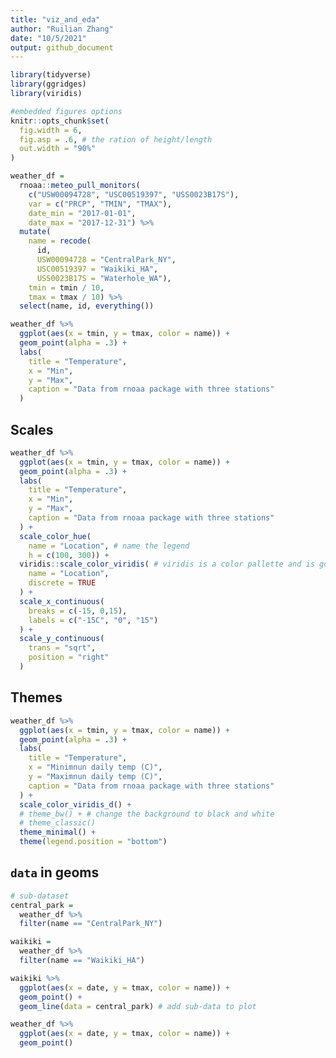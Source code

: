 ```yaml
---
title: "viz_and_eda"
author: "Ruilian Zhang"
date: "10/5/2021"
output: github_document
---
```


```r
library(tidyverse)
library(ggridges)
library(viridis)

#embedded figures options
knitr::opts_chunk$set(
  fig.width = 6,
  fig.asp = .6, # the ration of height/length
  out.width = "90%"
)
```

```r
weather_df = 
  rnoaa::meteo_pull_monitors(
    c("USW00094728", "USC00519397", "USS0023B17S"),
    var = c("PRCP", "TMIN", "TMAX"), 
    date_min = "2017-01-01",
    date_max = "2017-12-31") %>%
  mutate(
    name = recode(
      id, 
      USW00094728 = "CentralPark_NY", 
      USC00519397 = "Waikiki_HA",
      USS0023B17S = "Waterhole_WA"),
    tmin = tmin / 10,
    tmax = tmax / 10) %>%
  select(name, id, everything())
```


```r
weather_df %>% 
  ggplot(aes(x = tmin, y = tmax, color = name)) +
  geom_point(alpha = .3) +
  labs(
    title = "Temperature",
    x = "Min",
    y = "Max",
    caption = "Data from rnoaa package with three stations"
  )
```


## Scales

```r
weather_df %>% 
  ggplot(aes(x = tmin, y = tmax, color = name)) +
  geom_point(alpha = .3) +
  labs(
    title = "Temperature",
    x = "Min",
    y = "Max",
    caption = "Data from rnoaa package with three stations"
  ) +
  scale_color_hue(
    name = "Location", # name the legend
    h = c(100, 300)) + 
  viridis::scale_color_viridis( # viridis is a color pallette and is good
    name = "Location", 
    discrete = TRUE
  ) + 
  scale_x_continuous(
    breaks = c(-15, 0,15),
    labels = c("-15C", "0", "15")
  ) + 
  scale_y_continuous(
    trans = "sqrt",
    position = "right"
  )

```


## Themes

```r
weather_df %>% 
  ggplot(aes(x = tmin, y = tmax, color = name)) +
  geom_point(alpha = .3) +
  labs(
    title = "Temperature",
    x = "Minimnun daily temp (C)",
    y = "Maximnun daily temp (C)",
    caption = "Data from rnoaa package with three stations"
  ) +
  scale_color_viridis_d() +
  # theme_bw() + # change the background to black and white
  # theme_classic()
  theme_minimal() +
  theme(legend.position = "bottom")
```



## `data` in geoms

```r
# sub-dataset
central_park = 
  weather_df %>% 
  filter(name == "CentralPark_NY")

waikiki = 
  weather_df %>% 
  filter(name == "Waikiki_HA")

waikiki %>% 
  ggplot(aes(x = date, y = tmax, color = name)) +
  geom_point() +
  geom_line(data = central_park) # add sub-data to plot

weather_df %>% 
  ggplot(aes(x = date, y = tmax, color = name)) +
  geom_point()
```

